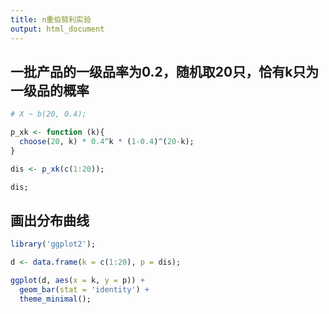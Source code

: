 ```yaml
---
title: n重伯努利实验
output: html_document
---
```


## 一批产品的一级品率为0.2，随机取20只，恰有k只为一级品的概率

```r
# X ~ b(20, 0.4);

p_xk <- function (k){
  choose(20, k) * 0.4^k * (1-0.4)^(20-k);
}

dis <- p_xk(c(1:20));

dis;
```

## 画出分布曲线

```r
library('ggplot2');

d <- data.frame(k = c(1:20), p = dis);

ggplot(d, aes(x = k, y = p)) +
  geom_bar(stat = 'identity') +
  theme_minimal();
```
